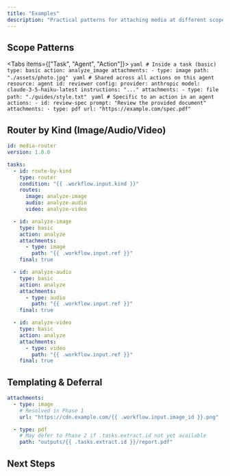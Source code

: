 ```yaml
---
title: "Examples"
description: "Practical patterns for attaching media at different scopes and routing by kind"
---
```


## Scope Patterns

<Tabs items={["Task", "Agent", "Action"]}>
  <Tab>
    ```yaml
    # Inside a task (basic)
    type: basic
    action: analyze_image
    attachments:
      - type: image
        path: "./assets/photo.jpg"
    ```
  </Tab>
  <Tab>
    ```yaml
    # Shared across all actions on this agent
    resource: agent
    id: reviewer
    config:
      provider: anthropic
      model: claude-3-5-haiku-latest
    instructions: "..."
    attachments:
      - type: file
        path: "./guides/style.txt"
    ```
  </Tab>
  <Tab>
    ```yaml
    # Specific to an action in an agent
    actions:
      - id: review-spec
        prompt: "Review the provided document"
        attachments:
          - type: pdf
            url: "https://example.com/spec.pdf"
    ```
  </Tab>
</Tabs>

## Router by Kind (Image/Audio/Video)

```yaml
id: media-router
version: 1.0.0

tasks:
  - id: route-by-kind
    type: router
    condition: "{{ .workflow.input.kind }}"
    routes:
      image: analyze-image
      audio: analyze-audio
      video: analyze-video

  - id: analyze-image
    type: basic
    action: analyze
    attachments:
      - type: image
        path: "{{ .workflow.input.ref }}"
    final: true

  - id: analyze-audio
    type: basic
    action: analyze
    attachments:
      - type: audio
        path: "{{ .workflow.input.ref }}"
    final: true

  - id: analyze-video
    type: basic
    action: analyze
    attachments:
      - type: video
        path: "{{ .workflow.input.ref }}"
    final: true
```

## Templating & Deferral

```yaml
attachments:
  - type: image
    # Resolved in Phase 1
    url: "https://cdn.example.com/{{ .workflow.input.image_id }}.png"

  - type: pdf
    # May defer to Phase 2 if .tasks.extract.id not yet available
    path: "outputs/{{ .tasks.extract.id }}/report.pdf"
```

## Next Steps

<ReferenceCardList>
  <ReferenceCard
    title="Types & Sources"
    description="Fields, constraints, and examples"
    href="/docs/core/attachments/types-and-sources"
    icon="FilePlus2"
  />
  <ReferenceCard
    title="LLM Integration"
    description="How parts are created and sent"
    href="/docs/core/attachments/llm-integration"
    icon="Image"
  />
  <ReferenceCard
    title="Security & Limits"
    description="Policies, allow-lists, and guardrails"
    href="/docs/core/attachments/security-and-limits"
    icon="Shield"
  />
</ReferenceCardList>

